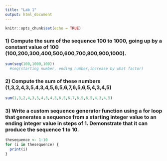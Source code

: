 ```yaml
---
title: "Lab 1"
output: html_document
---
```


```r
knitr::opts_chunk$set(echo = TRUE)
```

### 1) Compute the sum of the sequence 100 to 1000, going up by a constant value of 100 (100,200,300,400,500,600,700,800,900,1000).
```r
sum(seq(100,1000,100))
  #seq(starting number, ending number,increase by what factor)
```

### 2) Compute the sum of these numbers (1,3,2,4,3,5,4,3,4,5,6,5,6,7,6,5,6,5,4,3,4,5)
```r
sum(1,3,2,4,3,5,4,3,4,5,6,5,6,7,6,5,6,5,4,3,4,5)
```

### 3) Write a custom sequence generator function using a for loop that generates a sequence from a starting integer value to an ending integer value in steps of 1. Demonstrate that it can produce the sequence 1 to 10.
```r
thesequence <- 1:10
for (i in thesequence) {
  print(i)
}
```

